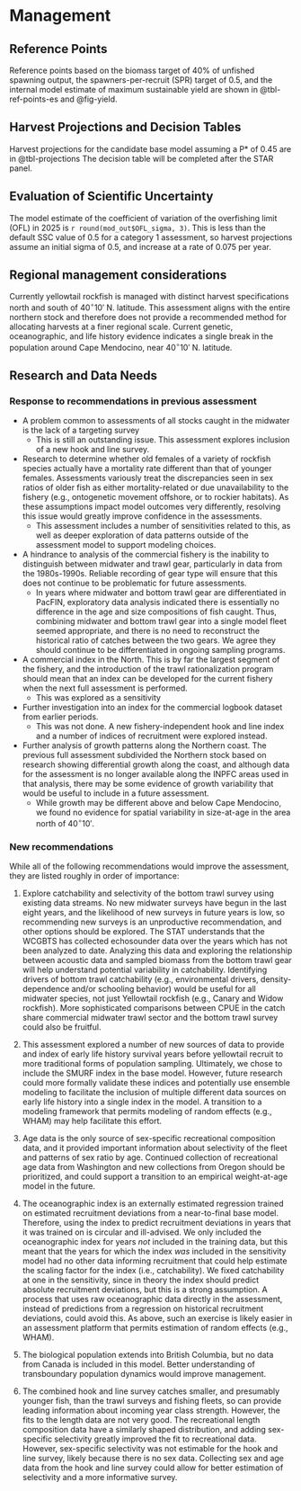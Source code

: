# Management

## Reference Points

Reference points based on the biomass target of 40% of unfished spawning output, the spawners-per-recruit (SPR) target of 0.5, and the internal model estimate of maximum sustainable yield are shown in @tbl-ref-points-es and @fig-yield. 

## Harvest Projections and Decision Tables

Harvest projections for the candidate base model assuming a P* of 0.45 are in @tbl-projections The decision table will be completed after the STAR panel.

## Evaluation of Scientific Uncertainty

The model estimate of the coefficient of variation of the overfishing limit (OFL) in 2025 is `r round(mod_out$OFL_sigma, 3)`. This is less than the default SSC value of 0.5 for a category 1 assessment, so harvest projections assume an initial sigma of 0.5, and increase at a rate of 0.075 per year.

## Regional management considerations

Currently yellowtail rockfish is managed with distinct harvest specifications north and south of $40^\circ 10'$ N. latitude. This assessment aligns with the entire northern stock and therefore does not provide a recommended method for allocating harvests at a finer regional scale. Current genetic, oceanographic, and life history evidence indicates a single break in the population around Cape Mendocino, near $40^\circ 10'$ N. latitude.

## Research and Data Needs

### Response to recommendations in previous assessment

-   A problem common to assessments of all stocks caught in the midwater is the lack of a targeting survey
    -   This is still an outstanding issue. This assessment explores inclusion of a new hook and line survey.
-   Research to determine whether old females of a variety of rockfish species actually have a mortality rate different than that of younger females. Assessments variously treat the discrepancies seen in sex ratios of older fish as either mortality-related or due unavailability to the fishery (e.g., ontogenetic movement offshore, or to rockier habitats). As these assumptions impact model outcomes very differently, resolving this issue would greatly improve confidence in the assessments.
    -   This assessment includes a number of sensitivities related to this, as well as deeper exploration of data patterns outside of the assessment model to support modeling choices.
-   A hindrance to analysis of the commercial fishery is the inability to distinguish between midwater and trawl gear, particularly in data from the 1980s-1990s. Reliable recording of gear type will ensure that this does not continue to be problematic for future assessments.
    -   In years where midwater and bottom trawl gear are differentiated in PacFIN, exploratory data analysis indicated there is essentially no difference in the age and size compositions of fish caught. Thus, combining midwater and bottom trawl gear into a single model fleet seemed appropriate, and there is no need to reconstruct the historical ratio of catches between the two gears. We agree they should continue to be differentiated in ongoing sampling programs.
-   A commercial index in the North. This is by far the largest segment of the fishery, and the introduction of the trawl rationalization program should mean that an index can be developed for the current fishery when the next full assessment is performed.
    -   This was explored as a sensitivity
-   Further investigation into an index for the commercial logbook dataset from earlier periods.
    -   This was not done. A new fishery-independent hook and line index and a number of indices of recruitment were explored instead.
-   Further analysis of growth patterns along the Northern coast. The previous full assessment subdivided the Northern stock based on research showing differential growth along the coast, and although data for the assessment is no longer available along the INPFC areas used in that analysis, there may be some evidence of growth variability that would be useful to include in a future assessment.
    -   While growth may be different above and below Cape Mendocino, we found no evidence for spatial variability in size-at-age in the area north of $40^\circ 10'$.

### New recommendations

While all of the following recommendations would improve the assessment, they are listed roughly in order of importance:

1.  Explore catchability and selectivity of the bottom trawl survey using existing data streams. No new midwater surveys have begun in the last eight years, and the likelihood of new surveys in future years is low, so recommending new surveys is an unproductive recommendation, and other options should be explored. The STAT understands that the WCGBTS has collected echosounder data over the years which has not been analyzed to date. Analyzing this data and exploring the relationship between acoustic data and sampled biomass from the bottom trawl gear will help understand potential variability in catchability. Identifying drivers of bottom trawl catchability (e.g., environmental drivers, density-dependence and/or schooling behavior) would be useful for all midwater species, not just Yellowtail rockfish (e.g., Canary and Widow rockfish). More sophisticated comparisons between CPUE in the catch share commercial midwater trawl sector and the bottom trawl survey could also be fruitful.

2. This assessment explored a number of new sources of data to provide and index of early life history survival years before yellowtail recruit to more traditional forms of population sampling. Ultimately, we chose to include the SMURF index in the base model. However, future research could more formally validate these indices and potentially use ensemble modeling to facilitate the inclusion of multiple different data sources on early life history into a single index in the model. A transition to a modeling framework that permits modeling of random effects (e.g., WHAM) may help facilitate this effort.

3.  Age data is the only source of sex-specific recreational composition data, and it provided important information about selectivity of the fleet and patterns of sex ratio by age. Continued collection of recreational age data from Washington and new collections from Oregon should be prioritized, and could support a transition to an empirical weight-at-age model in the future.

4.  The oceanographic index is an externally estimated regression trained on estimated recruitment deviations from a near-to-final base model. Therefore, using the index to predict recruitment deviations in years that it was trained on is circular and ill-advised. We only included the oceanographic index for years *not* included in the training data, but this meant that the years for which the index *was* included in the sensitivity model had no other data informing recruitment that could help estimate the scaling factor for the index (i.e., catchability). We fixed catchability at one in the sensitivity, since in theory the index should predict absolute recruitment deviations, but this is a strong assumption. A process that uses raw oceanographic data directly in the assessment, instead of predictions from a regression on historical recruitment deviations, could avoid this. As above, such an exercise is likely easier in an assessment platform that permits estimation of random effects (e.g., WHAM).

5.  The biological population extends into British Columbia, but no data from Canada is included in this model. Better understanding of transboundary population dynamics would improve management.

6.  The combined hook and line survey catches smaller, and presumably younger fish, than the trawl surveys and fishing fleets, so can provide leading information about incoming year class strength. However, the fits to the length data are not very good. The recreational length composition data have a similarly shaped distribution, and adding sex-specific selectivity greatly improved the fit to recreational data. However, sex-specific selectivity was not estimable for the hook and line survey, likely because there is no sex data. Collecting sex and age data from the hook and line survey could allow for better estimation of selectivity and a more informative survey.
